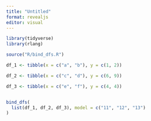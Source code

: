 ```yaml
---
title: "Untitled"
format: revealjs
editor: visual
---
```


```r
library(tidyverse)
library(rlang)

source("R/bind_dfs.R")

df_1 <- tibble(x = c("a", "b"), y = c(1, 2))

df_2 <- tibble(x = c("c", "d"), y = c(6, 9))

df_3 <- tibble(x = c("e", "f"), y = c(4, 4))


bind_dfs(
  list(df_1, df_2, df_3), model = c("11", "12", "13")
)
```

